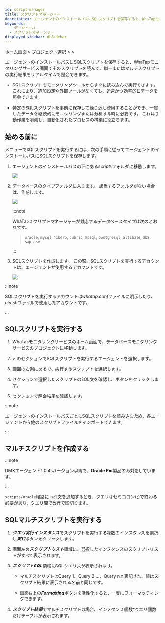 ```yaml
---
id: script-manager
title: スクリプトマネージャー
description: エージェントのインストールパスにSQLスクリプトを保存すると、WhaTapモニタリングサービス画面でそのスクリプトを読んで、リアルタイムで実行結果を照会できます。
keywords:
  - データベース
  - スクリプトマネージャー
displayed_sidebar: dbSidebar
---
```


ホーム画面 &gt; プロジェクト選択 &gt; <Cmdname sid="side_lab" className="uitext" /> &gt; <Cmdname sid="side_dbScriptManager" className="uitext" />

エージェントのインストールパスにSQLスクリプトを保存すると、WhaTapモニタリングサービス画面でそのスクリプトを読んで、単一またはマルチスクリプトの実行結果をリアルタイムで照会できます。

- SQLスクリプトをモニタリングツールからすぐに読み込んで実行できます。 これにより、追加設定や外部ツールがなくても、迅速かつ効率的にデータを照会できます。

- 特定のSQLスクリプトを事前に保存して繰り返し使用することができ、一貫したデータを継続的にモニタリングまたは分析する時に必要です。 これは手動作業を削減し、自動化されたプロセスの構築に役立ちます。

## 始める前に

<Cmdname sid="side_dbScriptManager" className="uitext" />メニューでSQLスクリプトを実行するには、次の手順に従ってエージェントのインストールパスにSQLスクリプトを保存します。

1. エージェントのインストールパスの下にある*scripts*フォルダに移動します。

   ![](/img/script-manager-starting-step01.png)

2. データベースのタイプフォルダに入ります。 該当するフォルダがない場合は、作成します。

   ![](/img/script-manager-starting-step02.png)

   :::note 

   WhaTapスクリプトマネージャーが対応するデータベースタイプは次のとおりです。 

   > `oracle`, `mysql`, `tibero`, `cubrid`, `mssql`, `postgresql`, `altibase`, `db2`, `sap_ase`

   :::

3. SQLスクリプトを作成します。 この際、SQLスクリプトを実行するアカウントは、エージェントが使用するアカウントです。

   ![](/img/script-manager-starting-step03.png)

:::note

SQLスクリプトを実行するアカウントは*whatap.conf*ファイルに明示したり、*uid.sh*ファイルで使用したアカウントです。

:::

## SQLスクリプトを実行する

1. WhaTapモニタリングサービスのホーム画面で、データベースモニタリングサービスのプロジェクトに移動します。 

2. <Cmdname sid="side_lab" className="uitext" /> &gt; <Cmdname sid="side_dbScriptManager" className="uitext" />の<Cmdname sid="TTL08478" className="uitext" />セクションでSQLスクリプトを実行するエージェントを選択します。

3. 画面の左側にある<Cmdname sid="TTL08480" className="uitext" />で、実行するスクリプトを選択します。

4. <Cmdname sid="TTL08478" className="uitext" />セクションで選択したスクリプトのSQL文を確認し、<Cmdname sid="run" className="uitext" />ボタンをクリックします。

5. <Cmdname sid="TTL08479" className="uitext" />セクションで照会結果を確認します。

:::note

エージェントのインストールパスごとにSQLスクリプトを読み込むため、各エージェントから他のスクリプトファイルをインポートできます。

:::

## マルチスクリプトを作成する

:::note

DMXエージェント1.0.4sバージョン以降で、**Oracle Pro**製品のみ対応しています。

:::

`scripts/oracle`経路に`.sql`文を追加するとき、クエリはセミコロン(`;`)で終わる必要があり、クエリ間で改行で区切ります。

<ImgLang img='multi-script-oracle-pro.png' desc='multi-script-oracle-pro' />

## SQLマルチスクリプトを実行する

1. ***クエリ実行インスタンス***でスクリプトを実行する複数のインスタンスを選択し***実行***ボタンをクリックします。 

2. 画面左の***スクリプトリスト***領域に、選択したインスタンスのスクリプトリストがすべて表示されます。

3. ***スクリプトSQL***領域にSQLクエリ文が表示されます。 

   - マルチスクリプトはQuery 1、Query 2 …、Query nと表記され、値はスクリプト結果に表示される名前と同じです。

   - 画面右上の***Formatting***ボタンを活性化すると、一度にフォーマッティングできます。

4. ***スクリプト結果***でマルチスクリプトの場合、インスタンス個数\*クエリ個数だけテーブルが表示されます。
